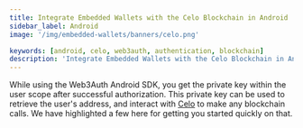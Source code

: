 ```yaml
---
title: Integrate Embedded Wallets with the Celo Blockchain in Android
sidebar_label: Android
image: '/img/embedded-wallets/banners/celo.png'

keywords: [android, celo, web3auth, authentication, blockchain]
description: 'Integrate Embedded Wallets with the Celo Blockchain in Android | Embedded Wallets'
---
```



<SEO
  title="Integrate Embedded Wallets with the Celo Blockchain in Android"
  description="Integrate Embedded Wallets with the Celo Blockchain in Android | Embedded Wallets"
  image="https://docs.metamask.io/img/embedded-wallets/banners/celo.png"
  slug="/embedded-wallets/connect-blockchain/evm/celo/android"
/>

While using the Web3Auth Android SDK, you get the private key within the user scope after successful authorization. This private key can be used to retrieve the user's address, and interact with [Celo](https://celo.org/) to make any blockchain calls. We have highlighted a few here for getting you started quickly on that.

<EVMInteraction />
